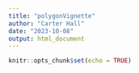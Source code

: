 ```yaml
---
title: "polygonVignette"
author: "Carter Hall"
date: "2023-10-08"
output: html_document
---
```


```r
knitr::opts_chunk$set(echo = TRUE)
```
